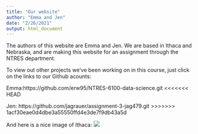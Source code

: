 ```yaml
---
title: "Our website"
author: "Emma and Jen"
date: "2/26/2021"
output: html_document
---
```







The authors of this website are Emma and Jen. We are based in Ithaca and Nebraska, and are making this website for an assignment through the NTRES department. 

To view out other projects we've been working on in this course, just click on the links to our Github acounts:

  Emma:https://github.com/erw95/NTRES-6100-data-science.git
<<<<<<< HEAD


  Jen: https://github.com/jagrauer/assignment-3-jag479.git
>>>>>>> 1acf30eae0d4dbe3a55550ffd4e3de7f9db43a5d
  
And here is a nice image of Ithaca: 
![](https://cf.ltkcdn.net/travel/images/orig/220365-2121x1414-sackettfootbridge.jpg)
